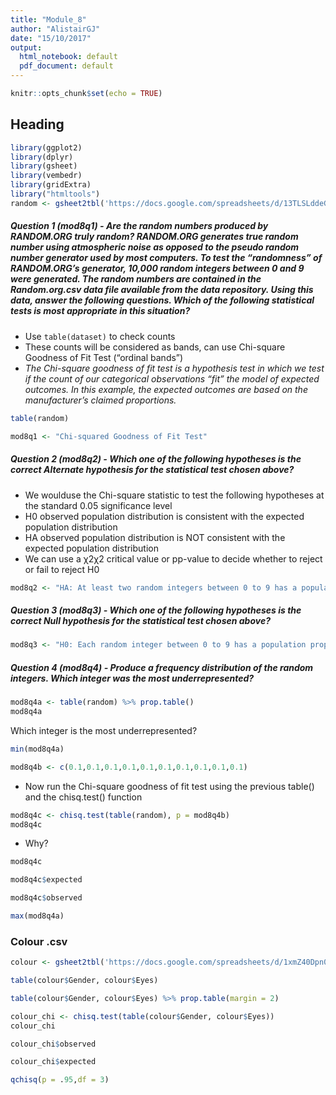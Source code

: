 ```yaml
---
title: "Module_8"
author: "AlistairGJ"
date: "15/10/2017"
output:
  html_notebook: default
  pdf_document: default
---
```


```r
knitr::opts_chunk$set(echo = TRUE)
```

## Heading

```r
library(ggplot2)
library(dplyr)
library(gsheet)
library(vembedr)
library(gridExtra)
library("htmltools")
random <- gsheet2tbl('https://docs.google.com/spreadsheets/d/13TLSLddeGF-k3ATVcG1vS38VtGKXg-dkwVEuEUKWY7g/edit?usp=sharing')
```

##### Question 1 (mod8q1) - Are the random numbers produced by RANDOM.ORG truly random? RANDOM.ORG generates true random number using atmospheric noise as opposed to the pseudo random number generator used by most computers. To test the “randomness” of RANDOM.ORG’s generator, 10,000 random integers between 0 and 9 were generated. The random numbers are contained in the Random.org.csv data file available from the data repository. Using this data, answer the following questions. Which of the following statistical tests is most appropriate in this situation?
* Use `table(dataset)` to check counts
* These counts will be considered as bands, can use Chi-square Goodness of Fit Test ("ordinal bands")
* *The Chi-square goodness of fit test is a hypothesis test in which we test if the count of our categorical observations “fit” the model of expected outcomes. In this example, the expected outcomes are based on the manufacturer’s claimed proportions.*
```r
table(random)
```
```r
mod8q1 <- "Chi-squared Goodness of Fit Test"
```

##### Question 2 (mod8q2) - Which one of the following hypotheses is the correct Alternate hypothesis for the statistical test chosen above?
* We woulduse the Chi-square statistic to test the following hypotheses at the standard 0.05 significance level
* H0 observed population distribution is consistent with the expected population distribution
* HA observed population distribution is NOT consistent with the expected population distribution
* We can use a χ2χ2 critical value or pp-value to decide whether to reject or fail to reject H0
```r
mod8q2 <- "HA: At least two random integers between 0 to 9 has a population proportion NOT equal to 0.1 b/c 'HA observed population distribution is NOT consistent with the expected population distribution' "
```

##### Question 3 (mod8q3) - Which one of the following hypotheses is the correct Null hypothesis for the statistical test chosen above?
```r
mod8q3 <- "H0: Each random integer between 0 to 9 has a population proportion = 0.1"
```

##### Question 4 (mod8q4) - Produce a frequency distribution of the random integers. Which integer was the most underrepresented?
```r
mod8q4a <- table(random) %>% prop.table()
mod8q4a
```
Which integer is the most underrepresented?
```r
min(mod8q4a)
```


```r
mod8q4b <- c(0.1,0.1,0.1,0.1,0.1,0.1,0.1,0.1,0.1,0.1)
```
* Now run the Chi-square goodness of fit test using the previous table() and the chisq.test() function
```r
mod8q4c <- chisq.test(table(random), p = mod8q4b)
mod8q4c
```
* Why?
```r
mod8q4c
```
```r
mod8q4c$expected
```
```r
mod8q4c$observed
```


```r
max(mod8q4a)
```

### Colour .csv

```r
colour <- gsheet2tbl('https://docs.google.com/spreadsheets/d/1xmZ40Dpn0bJ98cepa6ay-Ustl6cj7LlWibN5zEE3Syk/edit?usp=sharing')
```

```r
table(colour$Gender, colour$Eyes)
```

```r
table(colour$Gender, colour$Eyes) %>% prop.table(margin = 2)
```

```r
colour_chi <- chisq.test(table(colour$Gender, colour$Eyes))
colour_chi
```

```r
colour_chi$observed
```

```r
colour_chi$expected
```

```r
qchisq(p = .95,df = 3)
```











